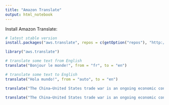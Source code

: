 ```yaml
---
title: "Amazon Translate"
output: html_notebook
---
```


Install Amazon Translate:
```r
# latest stable version
install.packages("aws.translate", repos = c(getOption("repos"), "http://cloudyr.github.io/drat"))
```


```r
library("aws.translate")

# translate some text from English
translate("Bonjour le monde!", from = "fr", to = "en")
```


```r
# translate some text to English
translate("Hola mundo!", from = "auto", to = "en")
```

```r
translate("The China–United States trade war is an ongoing economic conflict between the world’s two largest national economies, China and the United States", from = "auto", to = "it")
```
```r
translate("The China–United States trade war is an ongoing economic conflict between the world’s two largest national economies, China and the United States", from = "en", to = "hu")
```


